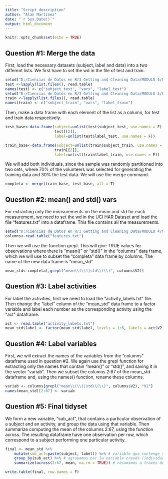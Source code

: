---
title: "Script description"
author: "Alan Martínez"
date: "`r Sys.Date()`"
output: html_document
---

```{r setup, include=FALSE}
knitr::opts_chunk$set(echo = TRUE)
```

## Question #1: Merge the data

First, load the necessary datasets (subject, label and data) into a two different lists. We first have to set the wd in the file of test and train.

```{r}
setwd("D:/Ciencias de Datos en R/3 Getting and Cleaning Data/MODULO 4/UCI HAR Dataset/test")
test <-lapply(list.files(), read.table)
names(test) <- c("subject_test", "vars", "label_test")
setwd("D:/Ciencias de Datos en R/3 Getting and Cleaning Data/MODULO 4/UCI HAR Dataset/train")
train <-lapply(list.files(), read.table)
names(train) <- c("subject_train", "vars", "label_train")
```

Then, make a data frame with each element of the list as a column, for test and train data respectively.

```{r}
test_base<-data.frame(subject=unlist(test$subject_test, use.names = F), 
                      test[[2]], 
                      label=unlist(test$label_test, use.names = F))

train_base<-data.frame(subject=unlist(train$subject_train, use.names = F), 
                      train[[2]], 
                      label=unlist(train$label_train, use.names = F))
```

We will add both individuals, since the sample was randomly partitioned into two sets, where 70% of the volunteers was selected for generating the training data and 30% the test data. We will use the merge command.

```{r}
completa <- merge(train_base, test_base, all = T)
```

## Question #2: mean() and std() vars

For extracting only the measurements on the mean and std for each measurement, we need to set the wd in the UCI HAR Dataset and load the file "features.txt" into a dataframe. This file contains all the measurements.

```{r}
setwd("D:/Ciencias de Datos en R/3 Getting and Cleaning Data/MODULO 4/UCI HAR Dataset")
columns<-read.table("features.txt")
```

Then we will use the function grepl. This will give TRUE values for observations where there is "mean()" or "std()" in the "columns" data frame, which we will use to subset the "completa" data frame by columns. The name of the new data frame is "mean_std"

```{r}
mean_std<-completa[,grepl("mean\\(\\)|std\\(\\)", columns$V2)]
```

## Question #3: Label activities

For label the activities, first we need to load the "activity_labels.txt" file. Then change the "label" column of the "mean_std" data frame to a factor variable and label each number as the corresponding activity using the "act" dataframe.

```{r}
act <- read.table("activity_labels.txt")
mean_std$label <- factor(mean_std$label, levels = 1:6, labels = act$V2)

```

## Question #4: Label variables

First, we will extract the names of the variables from the "columns" dataframe used in question #2. We again use the grepl function for extracting only the names that contain "mean()" or "std()", and saving it in the vector "variab". Then we subset the columns 2:67 of the mean_std dataframe and, using the names() function, rename these columns.

```{r}
variab <- columns[grepl("mean\\(\\)|std\\(\\)", columns$V2), "V2"]
names(mean_std)[2:67] <- variab
```

## Question #5: Final tidyset

We form a new variable, "sub_act", that contains a particular observation of a subject and an activity, and group the data using that variable. Then summarize computing the mean of the columns 2:67, using the function across. The resulting dataframe have one observation per row, which correspond to a subject performing one particular activity.

```{r}
final <- mean_std %>%
    mutate(sub_act=paste(subject, label)) %>% # variable que contenga cada observación particular
    group_by(sub_act) %>% # agrupamos por la variable creada (individuo y actividad)
    summarize(across(2:67, mean, na.rm = TRUE)) # resumimos a traves de todas las variables 

write.table(final, row.names = F)
```
